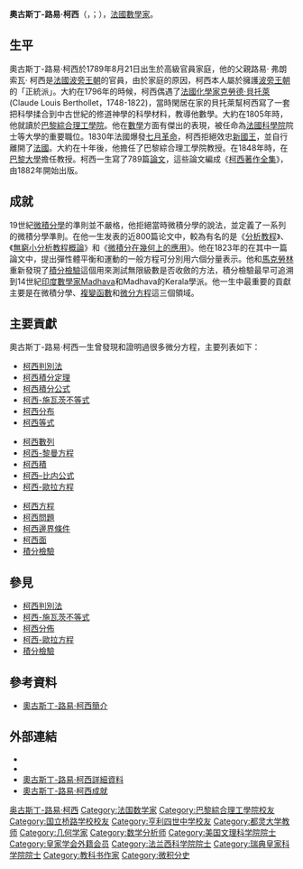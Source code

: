{{No reference|time=2018-12-2}}
{{Infobox_Scientist
| name = 奧古斯丁-路易·柯西
| image = Augustin Louis Cauchy.JPG
| image_size = 200px
| birth_date = {{birth date|1789|8|21}}
| birth_place = {{flag|法蘭西王國}}[[巴黎|巴黎]]
| death_date = {{death date and age|1857|5|23|1789|8|21}}
| death_place = [[File:Flag_of_France.svg|22px]] [[法蘭西第二帝國|法國]][[索镇|索镇]]
| residence = [[File:Flag_of_France.svg|22px]] [[法蘭西第二帝國|法國]] 
| nationality = [[File:Flag_of_France.svg|22px]] [[法蘭西第二帝國|法國]]
| field = [[微分方程|微分方程]]<br>[[微積分學|微積分學]]<br>[[複變函數|複變函數]]
| doctoral_advisor = <!--pls insert-->
| doctoral_students = <!--pls insert-->
| prizes = <!--pls insert-->
| religion = [[天主教|天主教]]
| footnotes = 
| alma_mater = [[巴黎综合理工学院|巴黎综合理工学院]]
| work_institution = [[亨利四世中学|亨利四世中学]] <br>[[巴黎综合理工学院|巴黎综合理工学院]] 
}}

'''奧古斯丁-路易·柯西'''（{{lang-fr|Augustin-Louis Cauchy}}，{{IPA-fr|oɡystɛ̃  lwi koʃi|pron}}；{{bd|1789年|8月21日|1857年|5月23日|catIdx=Cauchy}}），[[法國|法國]][[數學家|數學家]]。

== 生平 ==
奧古斯丁-路易·柯西於1789年8月21日出生於高級官員家庭，他的父親路易· 弗朗索瓦· 柯西是[[法國|法國]][[波旁王朝|波旁王朝]]的官員，由於家庭的原因，柯西本人屬於擁護[[波旁王朝|波旁王朝]]的「正統派」。大約在1796年的時候，柯西偶遇了[[法國|法國]][[化學家|化學家]][[克勞德·貝托萊|克勞德·貝托萊]](Claude Louis Berthollet，1748-1822)，當時閑居在家的貝托萊幫柯西寫了一套把科學揉合到中古世紀的修道神學的科學材料，教導他數學。大約在1805年時，他就讀於[[巴黎綜合理工學院|巴黎綜合理工學院]]。他在[[數學|數學]]方面有傑出的表現，被任命為[[法國科學院|法國科學院]]院士等大學的重要職位。1830年法國爆發[[七月革命|七月革命]]，柯西拒絕效忠[[路易-菲利普一世|新國王]]，並自行離開了[[法國|法國]]。大約在十年後，他擔任了巴黎綜合理工學院教授。在1848年時，在[[巴黎大學|巴黎大學]]擔任教授。柯西一生寫了789篇[[論文|論文]]，這些論文編成《[[柯西著作全集|柯西著作全集]]》，由1882年開始出版。

== 成就 ==
19世紀[[微積分學|微積分學]]的準則並不嚴格，他拒絕當時微積分學的說法，並定義了一系列的微積分學準則。在他一生发表的近800篇论文中，較為有名的是《[[分析教程|分析教程]]》、《[[無窮小分析教程概論|無窮小分析教程概論]]》和《[[微積分在幾何上的應用|微積分在幾何上的應用]]》。他在1823年的在其中一篇論文中，提出彈性體平衡和運動的一般方程可分別用六個分量表示。他和[[馬克勞林|馬克勞林]]重新發現了[[積分檢驗|積分檢驗]]這個用來測試無限級數是否收斂的方法，積分檢驗最早可追溯到14世紀[[印度|印度]][[數學家|數學家]]Madhava和Madhava的Kerala學派。他一生中最重要的貢獻主要是在微積分學、[[複變函數|複變函數]]和[[微分方程|微分方程]]這三個領域。

== 主要貢獻 ==
奧古斯丁-路易·柯西一生曾發現和證明過很多微分方程，主要列表如下：
{{col-begin}}
{{col-break}}

*[[柯西判別法|柯西判別法]]
*[[柯西積分定理|柯西積分定理]]
*[[柯西積分公式|柯西積分公式]]
*[[柯西-施瓦茨不等式|柯西-施瓦茨不等式]]
*[[柯西分布|柯西分布]]
*[[柯西等式|柯西等式]]
{{col-break}}
*[[柯西數列|柯西數列]]
*[[柯西-黎曼方程|柯西-黎曼方程]]
*[[柯西積|柯西積]]
*[[柯西–比内公式|柯西–比内公式]]
*[[柯西-歐拉方程|柯西-歐拉方程]]
{{col-break}}
*[[柯西方程|柯西方程]]
*[[柯西問題|柯西問題]]
*[[柯西邊界條件|柯西邊界條件]]
*[[柯西面|柯西面]]
*[[積分檢驗|積分檢驗]]
{{col-end}}

== 參見 ==
*[[柯西判別法|柯西判別法]]
*[[柯西-施瓦茨不等式|柯西-施瓦茨不等式]] 
*[[柯西分佈|柯西分佈]] 
*[[柯西-歐拉方程|柯西-歐拉方程]]
*[[積分檢驗|積分檢驗]]

== 參考資料 ==
* [https://web.archive.org/web/20070929104720/http://203.72.198.245/web/Content.asp?ID=43191&Query=1 奧古斯丁-路易·柯西簡介]

== 外部連結 ==
* {{Britannica|id=Augustin-Louis-Baron-Cauchy|type=biography}}
* {{MathGenealogy|id=55177}}
* [https://web.archive.org/web/20070927002051/http://www.wiki.cn/wiki/%E6%9F%AF%E8%A5%BF 奧古斯丁-路易·柯西詳細資料]
* [http://www.suanshu.net/Mathematician/Introduce.aspx?id=8 奧古斯丁-路易·柯西成就] {{Wayback|url=http://www.suanshu.net/Mathematician/Introduce.aspx?id=8 |date=20200610213734 }}

{{连续介质力学}}
{{Authority control}}

{{DEFAULTSORT:Cauchy, Augustin-Louis}}
[[Category:奥古斯丁-路易·柯西|]]
[[Category:法国数学家|Category:法国数学家]]
[[Category:巴黎綜合理工學院校友|Category:巴黎綜合理工學院校友]]
[[Category:国立桥路学校校友|Category:国立桥路学校校友]]
[[Category:亨利四世中学校友|Category:亨利四世中学校友]]
[[Category:都灵大学教师|Category:都灵大学教师]]
[[Category:几何学家|Category:几何学家]]
[[Category:数学分析师|Category:数学分析师]]
[[Category:美国文理科学院院士|Category:美国文理科学院院士]]
[[Category:皇家学会外籍会员|Category:皇家学会外籍会员]]
[[Category:法兰西科学院院士|Category:法兰西科学院院士]]
[[Category:瑞典皇家科学院院士|Category:瑞典皇家科学院院士]]
[[Category:教科书作家|Category:教科书作家]]
[[Category:微积分史|Category:微积分史]]
